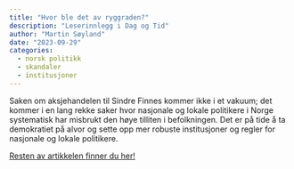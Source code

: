 ```yaml
---
title: "Hvor ble det av ryggraden?"
description: "Leserinnlegg i Dag og Tid"
author: "Martin Søyland"
date: "2023-09-29"
categories:
  - norsk politikk
  - skandaler
  - institusjoner
---
```


Saken om aksjehandelen til Sindre Finnes kommer ikke i et vakuum; det kommer i en lang rekke saker hvor nasjonale og lokale politikere i Norge systematisk har misbrukt den høye tilliten i befolkningen. Det er på tide å ta demokratiet på alvor og sette opp mer robuste institusjoner og regler for nasjonale og lokale politikere.

[Resten av artikkelen finner du her!](https://www.dagogtid.no/ordskifte/hvor-ble-det-av-ryggraden-6.130.30928.b87573bd9c)